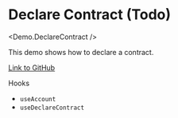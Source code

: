 
# Declare Contract (Todo)

<Demo.DeclareContract />

This demo shows how to declare a contract.

[Link to GitHub](https://github.com/apibara/starknet-react/blob/main/docs/components/demo/declare-contract.tsx)

Hooks
- `useAccount`
- `useDeclareContract`
